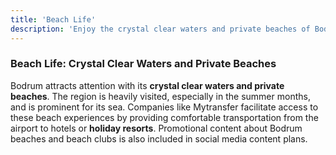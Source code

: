 ```yaml
---
title: 'Beach Life'
description: 'Enjoy the crystal clear waters and private beaches of Bodrum.'
---
```


### Beach Life: Crystal Clear Waters and Private Beaches

Bodrum attracts attention with its **crystal clear waters and private beaches**. The region is heavily visited, especially in the summer months, and is prominent for its sea. Companies like Mytransfer facilitate access to these beach experiences by providing comfortable transportation from the airport to hotels or **holiday resorts**. Promotional content about Bodrum beaches and beach clubs is also included in social media content plans.